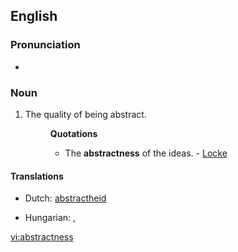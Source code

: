 ==English==

===Pronunciation===
* {{IPA|/æp'strɜktnεs/}}

===Noun===
{{en-noun|es}}

# The quality of being abstract.
#: '''Quotations'''
#:* The '''abstractness''' of the ideas. - [[Locke]]

====Translations====
{{trans-top|the quality of being abstract}}
* Dutch: [[abstractheid]]
{{trans-mid}}
* Hungarian: {{t|hu|elvontság}}, {{t-|hu|absztraktság}}
{{trans-bottom}}

[[vi:abstractness]]